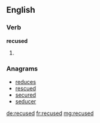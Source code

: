 ==English==

===Verb===
'''recused'''

# {{en-past of|recuse}}

===Anagrams===
* [[reduces#English|reduces]]
* [[rescued#English|rescued]]
* [[secured#English|secured]]
* [[seducer#English|seducer]]

[[de:recused]]
[[fr:recused]]
[[mg:recused]]